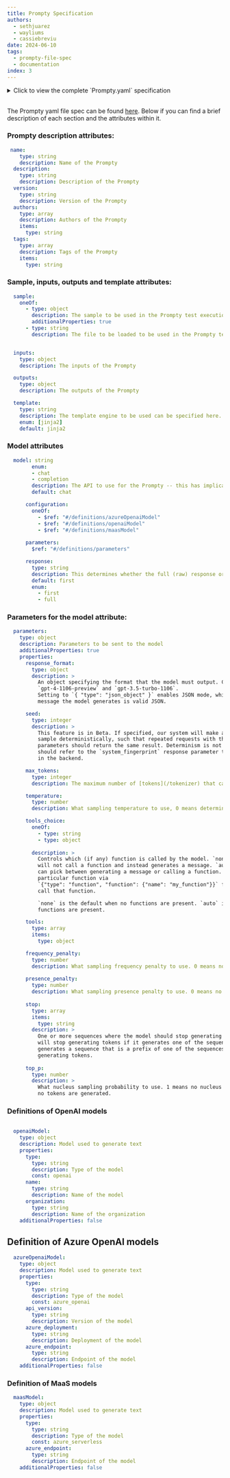```yaml
---
title: Prompty Specification
authors:
  - sethjuarez
  - wayliums
  - cassiebreviu
date: 2024-06-10
tags:
  - prompty-file-spec
  - documentation
index: 3
---
```


<details>
<summary> Click to view the complete `Prompty.yaml` specification </summary>

```yaml
# This schema represents the specification file for the prompty
# _frontmatter_, not the content section.

$schema: http://json-schema.org/draft-07/schema#  
$id: http://azureml/sdk-2-0/Prompty.yaml  
title: Prompty front matter schema specification  
description: A specification that describes how to provision a new prompty using definition frontmatter.

type: object 
properties:
  $schema:
    type: string
  # metadata section
  model:
    type: object
    additionalProperties: false
    properties:
      api:
        type: string
        enum: 
        - chat
        - completion
        description: The API to use for the prompty -- this has implications on how the template is processed and how the model is called.
        default: chat

      configuration:
        oneOf:
          - $ref: "#/definitions/azureOpenaiModel"
          - $ref: "#/definitions/openaiModel"
          - $ref: "#/definitions/maasModel"
  
      parameters:
        $ref: "#/definitions/parameters"

      response: 
        type: string
        description: This determines whether the full (raw) response or just the first response in the choice array is returned.
        default: first 
        enum:
          - first
          - full


  name:
    type: string
    description: Name of the prompty
  description:
    type: string
    description: Description of the prompty
  version:
    type: string
    description: Version of the prompty
  authors:
    type: array
    description: Authors of the prompty
    items:
      type: string
  tags:
    type: array
    description: Tags of the prompty
    items:
      type: string

  # not yet supported -- might add later
  # base:
  #   type: string
  #   description: The base prompty to use as a starting point

  sample: 
    oneOf:
      - type: object
        description: The sample to be used in the prompty test execution
        additionalProperties: true
      - type: string
        description: The file to be loaded to be used in the prompty test execution

  # the user can provide a single sample in a file or specify the data inline
  # sample:
  #   messages: 
  #     - role: user
  #       content: where is the nearest coffee shop?
  #     - role: system
  #       content: I'm sorry, I don't know that. Would you like me to look it up for you?
  # or point to a file
  # sample: sample.json
  # also the user can specify the data on the command line
  # pf flow test --flow p.prompty --input my_sample.json
  # if the user runs this command, the sample from the prompty will be used
  # pf flow test --flow p.prompty   
    
  inputs:
    type: object
    description: The inputs to the prompty

  outputs:
    type: object
    description: The outputs of the prompty

  # currently not supported -- might not be needed
  # init_signature:
  #   type: object
  #   description: The signature of the init function

  template:
    type: string
    description: The template engine to be used can be specified here. This is optional.
    enum: [jinja2]
    default: jinja2



additionalProperties: false

definitions:
  # vanilla openai models
  openaiModel:
    type: object
    description: Model used to generate text
    properties:
      type:
        type: string
        description: Type of the model
        const: openai
      name:
        type: string
        description: Name of the model
      organization:
        type: string
        description: Name of the organization
    additionalProperties: false

  # azure openai models
  azureOpenaiModel:
    type: object
    description: Model used to generate text
    properties:
      type:
        type: string
        description: Type of the model
        const: azure_openai
      api_version:
        type: string
        description: Version of the model
      azure_deployment:
        type: string
        description: Deployment of the model
      azure_endpoint:
        type: string
        description: Endpoint of the model
    additionalProperties: false

  # for maas models
  maasModel:
    type: object
    description: Model used to generate text
    properties:
      type:
        type: string
        description: Type of the model
        const: azure_serverless
      azure_endpoint:
        type: string
        description: Endpoint of the model
    additionalProperties: false

  # parameters for the model -- for now these are not per model but the same for all models
  parameters:
    type: object
    description: Parameters to be sent to the model 
    additionalProperties: true
    properties: 
      response_format: 
        type: object
        description: >
          An object specifying the format that the model must output. Compatible with
          `gpt-4-1106-preview` and `gpt-3.5-turbo-1106`.
          Setting to `{ "type": "json_object" }` enables JSON mode, which guarantees the
          message the model generates is valid JSON.

      seed:
        type: integer
        description: > 
          This feature is in Beta. If specified, our system will make a best effort to
          sample deterministically, such that repeated requests with the same `seed` and
          parameters should return the same result. Determinism is not guaranteed, and you
          should refer to the `system_fingerprint` response parameter to monitor changes
          in the backend.

      max_tokens:
        type: integer
        description: The maximum number of [tokens](/tokenizer) that can be generated in the chat completion.

      temperature:
        type: number
        description: What sampling temperature to use, 0 means deterministic.

      tools_choice:
        oneOf:
          - type: string
          - type: object
        
        description: > 
          Controls which (if any) function is called by the model. `none` means the model
          will not call a function and instead generates a message. `auto` means the model
          can pick between generating a message or calling a function. Specifying a
          particular function via
          `{"type": "function", "function": {"name": "my_function"}}` forces the model to
          call that function.

          `none` is the default when no functions are present. `auto` is the default if
          functions are present.

      tools:
        type: array
        items:
          type: object

      frequency_penalty:
        type: number
        description: What sampling frequency penalty to use. 0 means no penalty.
      
      presence_penalty:
        type: number
        description: What sampling presence penalty to use. 0 means no penalty.
      
      stop:
        type: array
        items:
          type: string
        description: > 
          One or more sequences where the model should stop generating tokens. The model
          will stop generating tokens if it generates one of the sequences. If the model
          generates a sequence that is a prefix of one of the sequences, it will continue
          generating tokens.
      
      top_p:
        type: number
        description: > 
          What nucleus sampling probability to use. 1 means no nucleus sampling. 0 means
          no tokens are generated.

```

</details>
<br/>


The Prompty yaml file spec can be found [here](https://github.com/microsoft/prompty/blob/main/Prompty.yaml). Below if you can find a brief description of each section and the attributes within it.

### Prompty description attributes:
```yaml
 name:
    type: string
    description: Name of the Prompty
  description:
    type: string
    description: Description of the Prompty
  version:
    type: string
    description: Version of the Prompty
  authors:
    type: array
    description: Authors of the Prompty
    items:
      type: string
  tags:
    type: array
    description: Tags of the Prompty
    items:
      type: string
```
### Sample, inputs, outputs and template attributes:
```yaml
  sample: 
    oneOf:
      - type: object
        description: The sample to be used in the Prompty test execution
        additionalProperties: true
      - type: string
        description: The file to be loaded to be used in the Prompty test execution


  inputs:
    type: object
    description: The inputs of the Prompty

  outputs:
    type: object
    description: The outputs of the Prompty

  template:
    type: string
    description: The template engine to be used can be specified here. This is optional.
    enum: [jinja2]
    default: jinja2

```
### Model attributes

```yaml
  model: string
        enum: 
        - chat
        - completion
        description: The API to use for the Prompty -- this has implications on how the template is processed and how the model is called.
        default: chat

      configuration:
        oneOf:
          - $ref: "#/definitions/azureOpenaiModel"
          - $ref: "#/definitions/openaiModel"
          - $ref: "#/definitions/maasModel"
  
      parameters:
        $ref: "#/definitions/parameters"

      response: 
        type: string
        description: This determines whether the full (raw) response or just the first response in the choice array is returned.
        default: first 
        enum:
          - first
          - full

```
###  Parameters for the model attribute:
```yaml
  parameters:
    type: object
    description: Parameters to be sent to the model 
    additionalProperties: true
    properties: 
      response_format: 
        type: object
        description: >
          An object specifying the format that the model must output. Compatible with
          `gpt-4-1106-preview` and `gpt-3.5-turbo-1106`.
          Setting to `{ "type": "json_object" }` enables JSON mode, which guarantees the
          message the model generates is valid JSON.

      seed:
        type: integer
        description: > 
          This feature is in Beta. If specified, our system will make a best effort to
          sample deterministically, such that repeated requests with the same `seed` and
          parameters should return the same result. Determinism is not guaranteed, and you
          should refer to the `system_fingerprint` response parameter to monitor changes
          in the backend.

      max_tokens:
        type: integer
        description: The maximum number of [tokens](/tokenizer) that can be generated in the chat completion.

      temperature:
        type: number
        description: What sampling temperature to use, 0 means deterministic.

      tools_choice:
        oneOf:
          - type: string
          - type: object
        
        description: > 
          Controls which (if any) function is called by the model. `none` means the model
          will not call a function and instead generates a message. `auto` means the model
          can pick between generating a message or calling a function. Specifying a
          particular function via
          `{"type": "function", "function": {"name": "my_function"}}` forces the model to
          call that function.

          `none` is the default when no functions are present. `auto` is the default if
          functions are present.

      tools:
        type: array
        items:
          type: object

      frequency_penalty:
        type: number
        description: What sampling frequency penalty to use. 0 means no penalty.
      
      presence_penalty:
        type: number
        description: What sampling presence penalty to use. 0 means no penalty.
      
      stop:
        type: array
        items:
          type: string
        description: > 
          One or more sequences where the model should stop generating tokens. The model
          will stop generating tokens if it generates one of the sequences. If the model
          generates a sequence that is a prefix of one of the sequences, it will continue
          generating tokens.
      
      top_p:
        type: number
        description: > 
          What nucleus sampling probability to use. 1 means no nucleus sampling. 0 means
          no tokens are generated.
```
### Definitions of OpenAI models

```yaml

  openaiModel:
    type: object
    description: Model used to generate text
    properties:
      type:
        type: string
        description: Type of the model
        const: openai
      name:
        type: string
        description: Name of the model
      organization:
        type: string
        description: Name of the organization
    additionalProperties: false
```

## Definition of Azure OpenAI models

```yaml
  azureOpenaiModel:
    type: object
    description: Model used to generate text
    properties:
      type:
        type: string
        description: Type of the model
        const: azure_openai
      api_version:
        type: string
        description: Version of the model
      azure_deployment:
        type: string
        description: Deployment of the model
      azure_endpoint:
        type: string
        description: Endpoint of the model
    additionalProperties: false
```
### Definition of MaaS models

```yaml
  maasModel:
    type: object
    description: Model used to generate text
    properties:
      type:
        type: string
        description: Type of the model
        const: azure_serverless
      azure_endpoint:
        type: string
        description: Endpoint of the model
    additionalProperties: false
```
